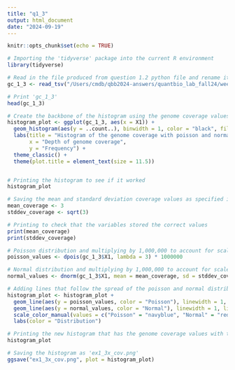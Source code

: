 ```yaml
---
title: "q1_3"
output: html_document
date: "2024-09-19"
---
```


```r
knitr::opts_chunk$set(echo = TRUE)
```



```r

# Importing the 'tidyverse' package into the current R environment 
library(tidyverse)

# Read in the file produced from question 1.2 python file and rename it to 'gc_1_3'
gc_1_3 <- read_tsv("/Users/cmdb/qbb2024-answers/quantbio_lab_fall24/week1_09132024/question_1/q1_2_genome_coverage.txt", col_names = FALSE)

# Print 'gc_1_3' 
head(gc_1_3)

```



```r

# Create the backbone of the histogram using the genome coverage values from the saved dataframe 
histogram_plot <- ggplot(gc_1_3, aes(x = X1)) +
  geom_histogram(aes(y = ..count..), binwidth = 1, color = "black", fill = "lightskyblue3") +
  labs(title = "Histogram of the genome coverage with poisson and normal distributions for 3x coverage",
       x = "Depth of genome coverage",
       y = "Frequency") +
  theme_classic() +
  theme(plot.title = element_text(size = 11.5)) 


# Printing the histogram to see if it worked 
histogram_plot

# Saving the mean and standard deviation coverage values as specified in the question 
mean_coverage <- 3
stddev_coverage <- sqrt(3)

# Printing to check that the variables stored the correct values 
print(mean_coverage)
print(stddev_coverage)

# Poisson distribution and multiplying by 1,000,000 to account for scale + saving the values in a variable called 'poisson_values' 
poisson_values <- dpois(gc_1_3$X1, lambda = 3) * 1000000

# Normal distribution and multiplying by 1,000,000 to account for scale + saving the values in a variable called 'normal_values' 
normal_values <- dnorm(gc_1_3$X1, mean = mean_coverage, sd = stddev_coverage) * 1000000

# Adding lines that follow the spread of the poisson and normal distribution values + applying different colors to each to distinguish them + adding a legend that demonstrates this 
histogram_plot <- histogram_plot +
  geom_line(aes(y = poisson_values, color = "Poisson"), linewidth = 1, linetype = "solid") +
  geom_line(aes(y = normal_values, color = "Normal"), linewidth = 1, linetype = "solid") +
  scale_color_manual(values = c("Poisson" = "navyblue", "Normal" = "red4")) +
  labs(color = "Distribution")

# Printing the new histogram that has the genome coverage values with the added distribution lines 
histogram_plot

# Saving the histogram as 'ex1_3x_cov.png' 
ggsave("ex1_3x_cov.png", plot = histogram_plot)

```

